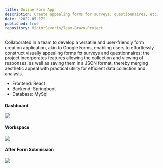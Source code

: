 ```yaml
---
title: Online Form App
description: Create appealing forms for surveys, questionnaires, etc.
date: "2022-05-17"
published: true
repository: VictorSeverin/Team-Bravo-Project
---
```


Collaborated in a team to develop a versatile and user-friendly form creation application, akin to Google Forms, enabling users to effortlessly construct visually appealing forms for surveys and questionnaires; the project incorporates features allowing the collection and viewing of responses, as well as saving them in a JSON format, thereby merging aesthetic appeal with practical utility for efficient data collection and analysis.

- Frontend: React
- Backend: Springboot
- Database: MySql

#### Dashboard

[![](https://utfs.io/f/0160fe6a-a31f-434a-bdad-2353463a8b66-xhitjn.png)](https://github.com/VictorSeverin/Team-Bravo-Project)

#### Workspace

[![](https://utfs.io/f/c5edd504-962a-4246-833c-3b9f52823023-upf4r0.png)](https://github.com/VictorSeverin/Team-Bravo-Project)

#### After Form Submission

[![](https://utfs.io/f/2ec30dbf-aec8-4d47-9cdf-e0829c06971f-63vocr.png)](https://github.com/VictorSeverin/Team-Bravo-Project)
